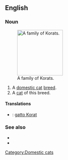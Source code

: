 ==English==

===Noun===
{{en-noun}}
[[File:Korat Family.jpg|thumb|150px|right|A family of Korats.]]
# A [[domestic cat]] [[breed]].
# A [[cat]] of this breed.

====Translations====
{{checktrans-top}}
*{{ttbc|Italian}}: [[gatto Korat]]
{{trans-mid}}

{{trans-bottom}}

===See also===
*{{pedia}}
*{{commonslite|Category:Korat}}

[[Category:Domestic cats]]